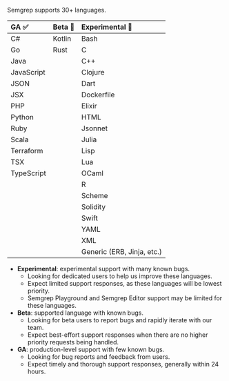 Semgrep supports 30+ languages.

<div id="language-support-table">

| GA ✅      | Beta 🐛                     | Experimental 🚧            |
|:---------- |:----------------------------|:---------------------------|
| C#         | Kotlin                      | Bash                       |
| Go         | Rust                        | C                          |
| Java       |                             | C++                        |
| JavaScript |                             | Clojure                    |
| JSON       |                             | Dart                       |
| JSX        |                             | Dockerfile                 |
| PHP        |                             | Elixir                     |
| Python     |                             | HTML                       |
| Ruby       |                             | Jsonnet                    |
| Scala      |                             | Julia                       | 
| Terraform  |                             | Lisp                       | 
| TSX        |                             | Lua                        |
| TypeScript |                             | OCaml                      |
|            |                             | R                          |
|            |                             | Scheme                     |
|            |                             | Solidity                   |
|            |                             | Swift                      |
|            |                             | YAML                       |
|            |                             | XML                        |
|            |                             | Generic (ERB, Jinja, etc.) |

</div>

- **Experimental**: experimental support with many known bugs.
    - Looking for dedicated users to help us improve these languages.
    - Expect limited support responses, as these languages will be lowest priority.
    - Semgrep Playground and Semgrep Editor support may be limited for these languages. 
- **Beta**: supported language with known bugs.
    - Looking for beta users to report bugs and rapidly iterate with our team.
    - Expect best-effort support responses when there are no higher priority requests being handled.
- **GA**: production-level support with few known bugs.
    - Looking for bug reports and feedback from users.
    - Expect timely and thorough support responses, generally within 24 hours.

<!--  For readability, please keep each column in alphabetical order. -->
<!-- coupling: Should match what is in semgrep-core/tests/Test.ml Maturity level testing. -->
<!-- imports: This file is currently imported to: index.md, supported-languages.md -->
